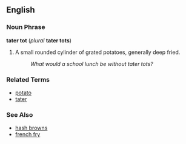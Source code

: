 ==English==

===Noun Phrase===
'''tater tot''' (''plural'' '''tater tots''')

# A small rounded cylinder of grated potatoes, generally deep fried.
#: ''What would a school lunch be without tater tots?''

===Related Terms===
*[[potato]]
*[[tater]]

===See Also===
*[[hash browns]]
*[[french fry]]